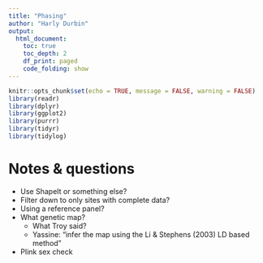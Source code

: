 ```yaml
---
title: "Phasing"
author: "Harly Durbin"
output:
  html_document:
    toc: true
    toc_depth: 2
    df_print: paged
    code_folding: show
---
```


```r
knitr::opts_chunk$set(echo = TRUE, message = FALSE, warning = FALSE)
library(readr)
library(dplyr)
library(ggplot2)
library(purrr)
library(tidyr)
library(tidylog)
```

# Notes & questions

* Use ShapeIt or something else?
* Filter down to only sites with complete data?
* Using a reference panel?
* What genetic map? 
    + What Troy said?
    + Yassine: "infer the map using the Li & Stephens (2003) LD based method"
* Plink sex check